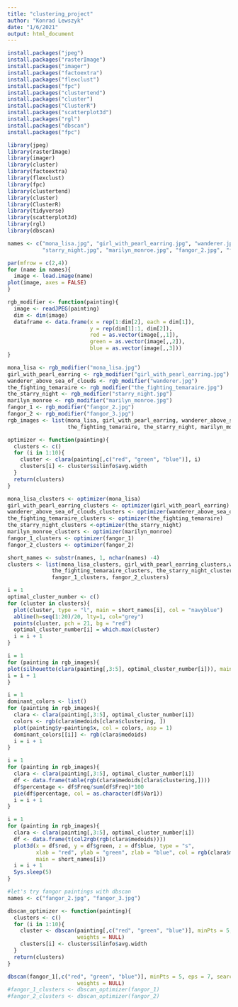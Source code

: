 ---
title: "clustering_project"
author: "Konrad Lewszyk"
date: "1/6/2021"
output: html_document
---

```{r}
install.packages("jpeg")
install.packages("rasterImage")
install.packages("imager")
install.packages("factoextra")
install.packages("flexclust")
install.packages("fpc")
install.packages("clustertend")
install.packages("cluster")
install.packages("ClusterR")
install.packages("scatterplot3d")
install.packages("rgl")
install.packages("dbscan")
install.packages("fpc")

```


```{r}
library(jpeg)
library(rasterImage)
library(imager)
library(cluster)
library(factoextra)
library(flexclust)
library(fpc)
library(clustertend)
library(cluster)
library(ClusterR)
library(tidyverse)
library(scatterplot3d)
library(rgl)
library(dbscan)

```

```{r}
names <- c("mona_lisa.jpg", "girl_with_pearl_earring.jpg", "wanderer.jpg", "the_fighting_temaraire.jpg",
           "starry_night.jpg", "marilyn_monroe.jpg", "fangor_2.jpg", "fangor_3.jpg")

```


```{r}
par(mfrow = c(2,4))
for (name in names){
  image <- load.image(name)
plot(image, axes = FALSE)
}
```

```{r}
rgb_modifier <- function(painting){
  image <- readJPEG(painting)
  dim <- dim(image)
  dataframe <- data.frame(x = rep(1:dim[2], each = dim[1]),
                          y = rep(dim[1]:1, dim[2]),
                          red = as.vector(image[,,1]),
                          green = as.vector(image[,,2]),
                          blue = as.vector(image[,,3]))
}
```


```{r}
mona_lisa <- rgb_modifier("mona_lisa.jpg")
girl_with_pearl_earring <- rgb_modifier("girl_with_pearl_earring.jpg")
wanderer_above_sea_of_clouds <- rgb_modifier("wanderer.jpg")
the_fighting_temaraire <- rgb_modifier("the_fighting_temaraire.jpg")
the_starry_night <- rgb_modifier("starry_night.jpg")
marilyn_monroe <- rgb_modifier("marilyn_monroe.jpg")
fangor_1 <- rgb_modifier("fangor_2.jpg")
fangor_2 <- rgb_modifier("fangor_3.jpg")
rgb_images <- list(mona_lisa, girl_with_pearl_earring, wanderer_above_sea_of_clouds,
                   the_fighting_temaraire, the_starry_night, marilyn_monroe, fangor_1, fangor_2)
```


```{r}
optimizer <- function(painting){
  clusters <- c()
  for (i in 1:10){
    cluster <- clara(painting[,c("red", "green", "blue")], i)
    clusters[i] <- cluster$silinfo$avg.width
  }
  return(clusters)
}
```




```{r}
mona_lisa_clusters <- optimizer(mona_lisa)
girl_with_pearl_earring_clusters <- optimizer(girl_with_pearl_earring)
wanderer_above_sea_of_clouds_clusters <- optimizer(wanderer_above_sea_of_clouds)
the_fighting_temaraire_clusters <- optimizer(the_fighting_temaraire)
the_starry_night_clusters <-optimizer(the_starry_night)
marilyn_monroe_clusters <- optimizer(marilyn_monroe)
fangor_1_clusters <- optimizer(fangor_1)
fangor_2_clusters <- optimizer(fangor_2)
```

```{r}
short_names <- substr(names, 1, nchar(names) -4)
clusters <- list(mona_lisa_clusters, girl_with_pearl_earring_clusters,wanderer_above_sea_of_clouds_clusters,
              the_fighting_temaraire_clusters, the_starry_night_clusters, marilyn_monroe_clusters,
              fangor_1_clusters, fangor_2_clusters)

```



```{r}
i = 1 
optimal_cluster_number <- c()
for (cluster in clusters){
  plot(cluster, type = "l", main = short_names[i], col = "navyblue")
  abline(h=seq(1:20)/20, lty=1, col="grey")
  points(cluster, pch = 21, bg = "red")
  optimal_cluster_number[i] = which.max(cluster)
  i = i + 1
}
```


```{r}
i = 1
for (painting in rgb_images){
plot(silhouette(clara(painting[,3:5], optimal_cluster_number[i])), main = short_names[i])
i = i + 1
}
```


```{r}
i = 1
dominant_colors <- list()
for (painting in rgb_images){
  clara <- clara(painting[,3:5], optimal_cluster_number[i])
  colors <- rgb(clara$medoids[clara$clustering, ])
  plot(painting$y~painting$x, col = colors, asp = 1)
  dominant_colors[[i]] <- rgb(clara$medoids)
  i = i + 1
}
```


```{r}
i = 1
for (painting in rgb_images){
  clara <- clara(painting[,3:5], optimal_cluster_number[i])
  df <- data.frame(table(rgb(clara$medoids[clara$clustering,])))
  df$percentage <- df$Freq/sum(df$Freq)*100
  pie(df$percentage, col = as.character(df$Var1))
  i = i + 1
}
```

```{r}
i = 1
for (painting in rgb_images){
  clara <- clara(painting[,3:5], optimal_cluster_number[i])
  df <- data.frame(t(col2rgb(rgb(clara$medoids))))
  plot3d(x = df$red, y = df$green, z = df$blue, type = "s",
         xlab = "red", ylab = "green", zlab = "blue", col = rgb(clara$medoids),
         main = short_names[i])
  i = i + 1
  Sys.sleep(5)
}
```


```{r}
#let's try fangor paintings with dbscan
names <- c("fangor_2.jpg", "fangor_3.jpg")
```


```{r}
dbscan_optimizer <- function(painting){
  clusters <- c()
  for (i in 1:10){
    cluster <- dbscan(painting[,c("red", "green", "blue")], minPts = 5, eps = 7, search = "kdtree",
                      weights = NULL)
    clusters[i] <- cluster$silinfo$avg.width
  }
  return(clusters)
}
```


```{r}
dbscan(fangor_1[,c("red", "green", "blue")], minPts = 5, eps = 7, search = "kdtree",
                      weights = NULL)
#fangor_1_clusters <- dbscan_optimizer(fangor_1)
#fangor_2_clusters <- dbscan_optimizer(fangor_2)
```












